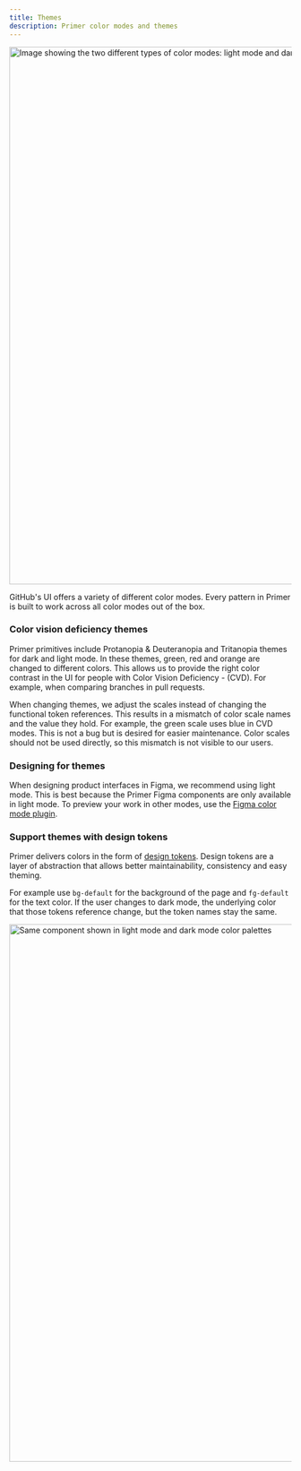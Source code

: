 ```yaml
---
title: Themes
description: Primer color modes and themes
---
```


<img
  width="960"
  alt="Image showing the two different types of color modes: light mode and dark mode"
  src="https://user-images.githubusercontent.com/6951037/146927448-cb518377-114a-4ab8-a37e-1eeffc8732c7.png"
/>

GitHub's UI offers a variety of different color modes. Every pattern in Primer is built to work across all color modes out of the box.

### Color vision deficiency themes

Primer primitives include Protanopia & Deuteranopia and Tritanopia themes for dark and light mode. In these themes, green, red and orange are changed to different colors. This allows us to provide the right color contrast in the UI for people with Color Vision Deficiency - (CVD). For example, when comparing branches in pull requests.

When changing themes, we adjust the scales instead of changing the functional token references. This results in a mismatch of color scale names and the value they hold. For example, the green scale uses blue in CVD modes. This is not a bug but is desired for easier maintenance. Color scales should not be used directly, so this mismatch is not visible to our users.

### Designing for themes

When designing product interfaces in Figma, we recommend using light mode. This is best because the Primer Figma components are only available in light mode.
To preview your work in other modes, use the [Figma color mode plugin](https://www.figma.com/community/plugin/992128487074360945/Change-Color-Mode).

### Support themes with design tokens

Primer delivers colors in the form of [design tokens](https://primer.style/primitives/colors). Design tokens are a layer of abstraction that allows better maintainability, consistency and easy theming.

For example use `bg-default` for the background of the page and `fg-default` for the text color. If the user changes to dark mode, the underlying color that those tokens reference change, but the token names stay the same.

<img
  width="960"
  alt="Same component shown in light mode and dark mode color palettes"
  src="https://user-images.githubusercontent.com/813754/187436947-875dbf46-1b26-42da-b96f-e7cbe315f0eb.png"
/>
